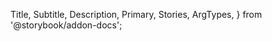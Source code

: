   Title,
  Subtitle,
  Description,
  Primary,
  Stories,
  ArgTypes,
} from '@storybook/addon-docs';

<Title />

<Subtitle />

<Description />

<Canvas sourceState="shown">
  <Story />
</Canvas>

## Properties

<ArgTypes />

<Stories />
